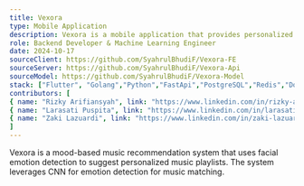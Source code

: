 ```yaml
---
title: Vexora
type: Mobile Application
description: Vexora is a mobile application that provides personalized Spotify music recommendations based on facial emotion recognition
role: Backend Developer & Machine Learning Engineer
date: 2024-10-17
sourceClient: https://github.com/SyahrulBhudiF/Vexora-FE
sourceServer: https://github.com/SyahrulBhudiF/Vexora-Api
sourceModel: https://github.com/SyahrulBhudiF/Vexora-Model
stack: ["Flutter", "Golang","Python","FastApi","PostgreSQL","Redis","Docker","Spotify", "Tensorflow","CNN"]
contributors: [
{ name: "Rizky Arifiansyah", link: "https://www.linkedin.com/in/rizky-arifiansyah-232177221/" , "role": "Mobile Developer & UI/UX Designer"},
{ name: "Larasati Puspita", link: "https://www.linkedin.com/in/larasati-puspita/" , "role": "System Analyst & Machine Learning Engineer"},
{ name: "Zaki Lazuardi", link: "https://www.linkedin.com/in/zaki-lazuardi-506699325/", "role": "Mobile Developer & UI Designer" }
]
---
```


Vexora is a mood-based music recommendation system that uses facial emotion detection to suggest personalized music playlists. The system leverages CNN for emotion detection for music matching.

